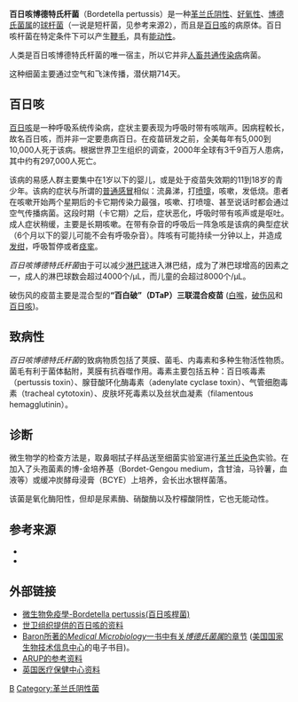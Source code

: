 {{Speciesbox 
| name = ''百日咳博德特氏杆菌''
| taxon =  Bordetella pertussis
| image = Bordetella_pertussis.jpg
| authority =   (Bergey ''et al.'' 1923)<br>Moreno-López 1952
}}

'''百日咳博德特氏杆菌'''（Bordetella pertussis）是一种[[革兰氏阴性|革兰氏阴性]]、[[好氧性生物|好氧性]]、[[博德氏菌属|博德氏菌属]]的[[球杆菌|球杆菌]]（一说是短杆菌，见参考来源2），而且是[[百日咳|百日咳]]的病原体。百日咳杆菌在特定条件下可以产生[[鞭毛|鞭毛]]，具有[[能动性|能动性]]。

人类是百日咳博德特氏杆菌的唯一宿主，所以它并非[[人畜共通传染病|人畜共通传染病]]病菌。

这种细菌主要通过空气和飞沫传播，潜伏期7{{一字线}}14天。

==百日咳==
[[百日咳|百日咳]]是一种呼吸系统传染病，症状主要表现为呼吸时带有咳喘声。因病程較长，故名百日咳，而并非一定要患病百日。在疫苗研发之前，全美每年有5,000到10,000人死于该病。根据世界卫生组织的调查，2000年全球有3千9百万人患病，其中约有297,000人死亡。

该病的易感人群主要集中在1岁以下的婴儿，或是处于疫苗失效期的11到18岁的青少年。该病的症状与所谓的[[普通感冒|普通感冒]]相似：流鼻涕，打[[喷嚏|喷嚏]]，咳嗽，发低烧。患者在咳嗽开始两个星期后的卡它期传染力最强，咳嗽、打喷嚏、甚至说话时都会通过空气传播病菌。这段时期（卡它期）之后，症状恶化，呼吸时带有咳声或是呕吐。成人症状稍缓，主要是长期咳嗽。在带有杂音的呼吸后一阵急咳是该病的典型症状（6个月以下的婴儿可能不会有呼吸杂音）。阵咳有可能持续一分钟以上，并造成 [[发绀|发绀]]，呼吸暂停或者[[痉挛|痉挛]]。

''百日咳博德特氏杆菌''由于可以减少[[淋巴球|淋巴球]]进入淋巴结，成为了淋巴球增高的因素之一，成人的淋巴球数会超过4000个/μL，而儿童的会超过8000个/μL。

破伤风的疫苗主要是混合型的'''“百白破”（DTaP）三联混合疫苗''' ([[白喉|白喉]]，[[破伤风|破伤风]]和[[百日咳|百日咳]])。

==致病性==
''百日咳博德特氏杆菌''的致病物质包括了荚膜、菌毛、内毒素和多种生物活性物质。菌毛有利于菌体黏附，荚膜有抗吞噬作用。毒素主要包括五种：百日咳毒素（pertussis toxin）、腺苷酸环化酶毒素（adenylate cyclase toxin）、气管细胞毒素（tracheal cytotoxin）、皮肤坏死毒素以及丝状血凝素（filamentous hemagglutinin）。

==诊断==
微生物学的检查方法是，取鼻咽拭子样品送至细菌实验室进行[[革兰氏染色|革兰氏染色]]实验。在加入了头孢菌素的博-金培养基（Bordet-Gengou medium，含甘油，马铃薯，血液等）或缓冲炭酵母浸膏（BCYE）上培养，会长出水银样菌落。

该菌是氧化酶阳性，但却是尿素酶、硝酸酶以及柠檬酸阴性，它也无能动性。

==参考来源==
{{refbegin}}
* {{cite book | author = Ryan KJ; Ray CG (editors) | title = Sherris Medical Microbiology | edition = 4th ed. | publisher = McGraw Hill | year = 2004 | id = ISBN 0-8385-8529-9 }}
* {{cite book|author=周正任|coauthors= 潘兴瑜 |title=病原生物学 |year=2001 |publisher=科学出版社 |isbn=7-03-009530-8 }}
{{refend}}

==外部链接==
*[http://smallcollation.blogspot.com/2013/01/bordetella-pertussis.html 微生物免疫學-Bordetella pertussis(百日咳桿菌)] {{Wayback|url=http://smallcollation.blogspot.com/2013/01/bordetella-pertussis.html |date=20160305063524 }}
*[http://www.who.int/immunization/topics/pertussis/en/index1.html 世卫组织提供的百日咳的资料] {{Wayback|url=http://www.who.int/immunization/topics/pertussis/en/index1.html |date=20080821045045 }}
*[http://www.ncbi.nlm.nih.gov/books/bv.fcgi?rid=mmed.chapter.1684 Baron所著的''Medical Microbiology''一书中有关''博德氏菌属''的章节] {{Wayback|url=http://www.ncbi.nlm.nih.gov/books/bv.fcgi?rid=mmed.chapter.1684 |date=20090215175647 }} ([[美国国家生物技术信息中心|美国国家生物技术信息中心]]的电子书目)。
*[https://web.archive.org/web/20061103173100/http://www.arupconsult.com/Topics/Infectious_Disease/Bacteria/Bordetella_pertussis.html ARUP的参考资料]
* [http://www.hpa.org.uk/infections/topics_az/whoopingcough/gen_info.htm 英国医疗保健中心资料] {{Wayback|url=http://www.hpa.org.uk/infections/topics_az/whoopingcough/gen_info.htm |date=20130722030712 }}

{{Gram-negative proteobacterial diseases}}
{{Taxonbar|from=Q137103}}

[[Category:细菌|B]]
[[Category:革兰氏阴性菌|Category:革兰氏阴性菌]]
